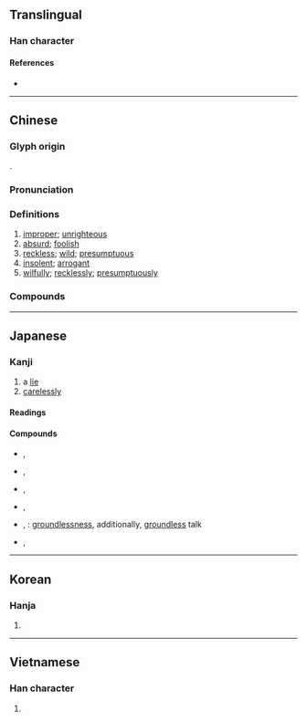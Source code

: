 {{character info}}
{{stroke order|strokes=6}}
==Translingual==

===Han character===
{{Han char|rn=38|rad=女|as=03|sn=6|four=00404|canj=YVV|ids=⿱亡女}}

====References====
* {{Han ref|kx=0256.010|dkj=06063|hdz=21027.090|uh=5984|ud=22916|bh=A66B|bd=42603}}

----

==Chinese==
{{zh-forms|alt=𡚶,𡔞}}

===Glyph origin===
{{Han etyl}}
{{Han compound|亡|女|ls=psc|c1=p|c2=s}}.

===Pronunciation===
{{zh-pron
|m=wàng
|c=mong5,mong6
|h=pfs=mong
|md=uông
|mn=bōng
|mn-t=bhuang2
|w=3vaan
|mc=y
|oc=y
|cat=a,adv
}}

===Definitions===
{{zh-hanzi}}

# [[improper]]; [[unrighteous]]
# [[absurd]]; [[foolish]]
# [[reckless]]; [[wild]]; [[presumptuous]]
# [[insolent]]; [[arrogant]]
# [[wilfully]]; [[recklessly]]; [[presumptuously]]

===Compounds===
{{zh-der|不敢妄言|任性妄為|僭妄|塵妄|大膽妄為|妄下雌黃|妄人|妄作|妄動|妄圖|妄念|妄想|妄想症|妄求|妄為|妄生穿鑿|妄稱|妄自尊大|妄自菲薄|妄言|妄言妄聽|妄言輕動|妄誕|妄語|妄說|妖妄|姑妄聽之|姑妄言之|恣意妄為|恣意妄行|愚妄|無妄|無妄之災|無妄之禍|無妄之福|狂妄|狂妄自大|痴心妄想|目不妄視|真妄|瞽言妄舉|禍不妄至|肆意妄為|膽大妄為|虛妄|言十妄九|言狂意妄|誕妄|謀虛逐妄|謬妄|譫妄|貪心妄想|輕舉妄動|逞意妄為|驕矜狂妄}}

----

==Japanese==

===Kanji===
{{ja-kanji|grade=c|rs=女03}}

# a [[lie]]
# [[carelessly]]

====Readings====
{{ja-readings
|goon=もう
|kanon=ぼう
|kun=みだ-りに
}}

====Compounds====
{{der-top|Compounds}}
* {{ja-r|妄言|もうげん}}, {{ja-r|妄言|ぼうげん}}
* {{ja-r|妄信|もうしん}}, {{ja-r|妄信|ぼうしん}}
* {{ja-r|妄説|もうせつ}}, {{ja-r|妄説|ぼうせつ}}
* {{ja-r|妄想|もうそう}}, {{ja-r|妄想|ぼうそう}}
* {{ja-r|妄誕|もうたん}}, {{ja-r|妄誕|ぼうたん}}: [[groundlessness]], additionally, [[groundless]] talk
* {{ja-r|妄動|もうどう}}, {{ja-r|妄動|ぼうどう}}
{{der-bottom}}

----

==Korean==

===Hanja===
{{ko-hanja|hangeul=망|rv=mang|mr=mang}}

# {{rfdef|ko|sort=女03}}

----

==Vietnamese==

===Han character===
{{vi-readings|reading=vọng, vòng|rs=女03}}

# {{rfdef|vi|sort=女03}}